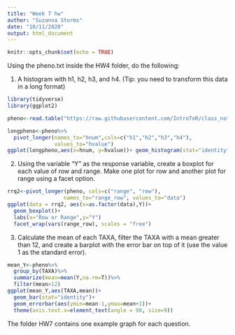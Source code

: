 ```yaml
---
title: "Week 7 hw"
author: "Suzanna Storms"
date: "10/11/2020"
output: html_document
---
```


```r
knitr::opts_chunk$set(echo = TRUE)
```

Using the pheno.txt inside the HW4 folder, do the following:

1) A histogram with h1, h2, h3, and h4. (Tip: you need to transform this data in a long format)
```r
library(tidyverse)
library(ggplot2)

pheno<-read.table("https://raw.githubusercontent.com/IntroToR/class_notes/master/HW4/pheno.txt", head = T)

longpheno<-pheno%>%
  pivot_longer(names_to="hnum",cols=c("h1","h2","h3","h4"),
               values_to="hvalue")
ggplot(longpheno,aes(x=hnum, y=hvalue))+ geom_histogram(stat="identity")+labs(x="H num", y="H Value")

```


2) Using the variable "Y" as the response variable, create a boxplot for each value of row and range. Make one plot for row and another plot for range using a facet option.

```r
rrq2<-pivot_longer(pheno, cols=c("range", "row"),
                  names_to="range_row", values_to="data")
ggplot(data = rrq2, aes(x=as.factor(data),Y))+
  geom_boxplot()+
  labs(x="Row or Range",y="Y")
  facet_wrap(vars(range_row), scales = "free")

```



3) Calculate the mean of each TAXA, filter the TAXA with a mean greater than 12, and create a barplot with the error bar on top of it (use the value 1 as the standard error).

```r
mean_Y<-pheno%>%
  group_by(TAXA)%>%
  summarize(mean=mean(Y,na.rm=T))%>%
  filter(mean>12)
ggplot(mean_Y,aes(TAXA,mean))+
  geom_bar(stat="identity")+
  geom_errorbar(aes(ymin=mean-1,ymax=mean+1))+
  theme(axis.text.x=element_text(angle = 90, size=9))


```

The folder HW7 contains one example graph for each question.
